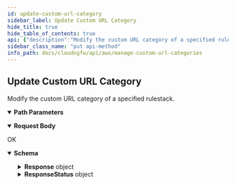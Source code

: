 ```yaml
---
id: update-custom-url-category
sidebar_label: Update Custom URL Category
hide_title: true
hide_table_of_contents: true
api: {"description":"Modify the custom URL category of a specified rulestack.\n","operationId":"put-v1-config-rulestacks-rulestackname-urlcustomcategories-name","parameters":[{"description":"The name of the rulestack.\n","in":"path","name":"rulestackname","required":true,"schema":{"type":"string"}},{"description":"URL Category.\n","in":"path","name":"name","required":true,"schema":{"type":"string"}}],"requestBody":{"content":{"application/json":{"schema":{"additionalProperties":false,"properties":{"Action":{"default":"none","description":"URL actions. \n","enum":["none","allow","alert","block"],"title":"Action","type":"string"},"AuditComment":{"description":"The URL category audit remarks.\n","title":"Auditcomment","type":"string"},"Description":{"description":"A description of the rulestack.\n","maxLength":255,"title":"Description","type":"string"},"UpdateToken":{"description":"Refresh the token.\n","title":"Updatetoken","type":"string"},"UrlTargets":{"description":"Specify where the URL opens.\n","items":{"maxLength":255,"type":"string"},"title":"Urltargets","type":"array"}},"required":["UrlTargets"],"title":"UpdateCustomURLCategoryRequest","type":"object"}}}},"responses":{"200":{"content":{"application/json":{"schema":{"additionalProperties":false,"properties":{"Response":{"additionalProperties":false,"properties":{"CustomURLEntry":{"description":"The custom URL entry.\n","additionalProperties":false,"properties":{"Action":{"description":"The custom URL action.\n","title":"Action","type":"string"},"AuditComment":{"description":"Audit remarks.    \n","title":"Auditcomment","type":"string"},"Description":{"description":"The custom URL description. \n","maxLength":255,"title":"Description","type":"string"},"UpdateToken":{"description":"Refresh token.\n","title":"Updatetoken","type":"string"},"UrlTargets":{"description":"Custom URL destination.    \n","items":{"maxLength":255,"type":"string"},"title":"Urltargets","type":"array"}},"required":["UrlTargets"],"title":"CustomURLCategory","type":"object"},"Name":{"description":"Name of the custom URL entry.    \n","title":"Name","type":"string"},"RuleStackName":{"description":"Name of the rulestack. \n","title":"Rulestackname","type":"string"}},"title":"ResponseData","type":"object"},"ResponseStatus":{"additionalProperties":false,"properties":{"ErrorCode":{"default":0,"description":"Default value of a successful response is 0. Any other number indicates an error code.  \n\n400—HTTP bad request\n* InvalidRequestException—Operation failed due to invalid request. For example, unsupported parameter name or value in the request.\n* LimitExceededException—Operation failed due to violation in limit settings.\n* ResourceNotFoundException—Unable to locate a resource using the parameters you provided.\n* ThrottlingException—Operation failed due to throttling limitations.\n* AccessDeniedException—You do not have sufficient access to perform this action.\n\n500—Bad request \n* InternalServerError—Your request is valid but Cloud NGFW could not perform the operation due to a system issue.\n* InsufficientCapacityException—AWS currently does not have enough capacity to fulfill your request.\n","title":"Errorcode","type":"integer"},"Reason":{"description":"The error description.\n","title":"Reason","type":"string"}},"title":"Result","type":"object"}},"title":"UpdateCustomURLCategoryResponse","type":"object"}}},"description":"OK"}},"tags":["ManageCustomURLCategories"],"method":"put","path":"/v1/config/rulestacks/{rulestackname}/urlcustomcategories/{name}","servers":[{"url":"/"}],"jsonRequestBodyExample":{"Action":"none","AuditComment":"string","Description":"string","UpdateToken":"string","UrlTargets":["string"]},"info":{"contact":{},"description":"Palo Alto Networks provides a set of predefined URL filtering categories.  \nYou can also specify your own URL filtering categories using a customer URL category object. For example, create a custom list of URLs that you want to use as match criteria in a Security policy rule. \nYou can use the custom URL categories as a security policy match criteria.  \n\nFor more information, refer to the following links.\n- [Where Can I Find a Complete List of PAN-DB URL Filtering Categories?](https://knowledgebase.paloaltonetworks.com/KCSArticleDetail?id=kA10g000000Cm5hCAC)\n- [Palo Alto Networks URL filtering](https://urlfiltering.paloaltonetworks.com/)\n- [Create a custom URL category for Cloud NGFW on AWS](https://docs.paloaltonetworks.com/cloud-ngfw/aws/cloud-ngfw-on-aws/rules-and-rulestacks/cloud-ngfw-security-rule-objects/create-a-custom-url-category-for-cloud-ngfw-on-aws)\n","title":"Manage Custom URL Categories","version":"1.0.0"},"postman":{"name":"Update Custom URL Category","description":{"content":"Modify the custom URL category of a specified rulestack.\n","type":"text/plain"},"url":{"path":["v1","config","rulestacks",":rulestackname","urlcustomcategories",":name"],"host":["{{baseUrl}}"],"query":[],"variable":[{"disabled":false,"description":{"content":"(Required) The name of the rulestack.\n","type":"text/plain"},"type":"any","value":"","key":"rulestackname"},{"disabled":false,"description":{"content":"(Required) URL Category.\n","type":"text/plain"},"type":"any","value":"","key":"name"}]},"header":[{"key":"Content-Type","value":"application/json"},{"key":"Accept","value":"application/json"}],"method":"PUT","body":{"mode":"raw","raw":"\"\"","options":{"raw":{"language":"json"}}}}}
sidebar_class_name: "put api-method"
info_path: docs/cloudngfw/api/aws/manage-custom-url-categories
---
```



## Update Custom URL Category



Modify the custom URL category of a specified rulestack.


<details style={{"marginBottom":"1rem"}} data-collapsed={false} open={true}><summary style={{}}><strong>Path Parameters</strong></summary><div><ul><ParamsItem className={"paramsItem"} param={{"description":"The name of the rulestack.\n","in":"path","name":"rulestackname","required":true,"schema":{"type":"string"}}}></ParamsItem><ParamsItem className={"paramsItem"} param={{"description":"URL Category.\n","in":"path","name":"name","required":true,"schema":{"type":"string"}}}></ParamsItem></ul></div></details><details style={{}} data-collapsed={false} open={true}><summary style={{"textAlign":"left"}}><strong>Request Body</strong></summary><div style={{"textAlign":"left","marginLeft":"1rem"}}></div><ul style={{"marginLeft":"1rem"}}><SchemaItem collapsible={false} name={"Action"} required={false} schemaDescription={"URL actions. \n"} schemaName={"Action"} qualifierMessage={"**Possible values:** [`none`, `allow`, `alert`, `block`]"}></SchemaItem><SchemaItem collapsible={false} name={"AuditComment"} required={false} schemaDescription={"The URL category audit remarks.\n"} schemaName={"Auditcomment"} qualifierMessage={undefined}></SchemaItem><SchemaItem collapsible={false} name={"Description"} required={false} schemaDescription={"A description of the rulestack.\n"} schemaName={"Description"} qualifierMessage={"**Possible values:** length ≤ 255"}></SchemaItem><SchemaItem collapsible={false} name={"UpdateToken"} required={false} schemaDescription={"Refresh the token.\n"} schemaName={"Updatetoken"} qualifierMessage={undefined}></SchemaItem><SchemaItem collapsible={false} name={"UrlTargets"} required={true} schemaDescription={"Specify where the URL opens.\n"} schemaName={"string[]"} qualifierMessage={"**Possible values:** length ≤ 255"}></SchemaItem></ul></details><div><ApiTabs><TabItem label={"200"} value={"200"}><div>

OK

</div><div><details style={{}} data-collapsed={false} open={true}><summary style={{"textAlign":"left"}}><strong>Schema</strong></summary><div style={{"textAlign":"left","marginLeft":"1rem"}}></div><ul style={{"marginLeft":"1rem"}}><SchemaItem collapsible={true} className={"schemaItem"}><details style={{}}><summary style={{}}><strong>Response</strong><span style={{"opacity":"0.6"}}> object</span></summary><div style={{"marginLeft":"1rem"}}><SchemaItem collapsible={true} className={"schemaItem"}><details style={{}}><summary style={{}}><strong>CustomURLEntry</strong><span style={{"opacity":"0.6"}}> object</span></summary><div style={{"marginLeft":"1rem"}}><div style={{"marginTop":".5rem","marginBottom":".5rem"}}>

The custom URL entry.


</div><SchemaItem collapsible={false} name={"Action"} required={false} schemaDescription={"The custom URL action.\n"} schemaName={"Action"} qualifierMessage={undefined}></SchemaItem><SchemaItem collapsible={false} name={"AuditComment"} required={false} schemaDescription={"Audit remarks.    \n"} schemaName={"Auditcomment"} qualifierMessage={undefined}></SchemaItem><SchemaItem collapsible={false} name={"Description"} required={false} schemaDescription={"The custom URL description. \n"} schemaName={"Description"} qualifierMessage={"**Possible values:** length ≤ 255"}></SchemaItem><SchemaItem collapsible={false} name={"UpdateToken"} required={false} schemaDescription={"Refresh token.\n"} schemaName={"Updatetoken"} qualifierMessage={undefined}></SchemaItem><SchemaItem collapsible={false} name={"UrlTargets"} required={true} schemaDescription={"Custom URL destination.    \n"} schemaName={"string[]"} qualifierMessage={"**Possible values:** length ≤ 255"}></SchemaItem></div></details></SchemaItem><SchemaItem collapsible={false} name={"Name"} required={false} schemaDescription={"Name of the custom URL entry.    \n"} schemaName={"Name"} qualifierMessage={undefined}></SchemaItem><SchemaItem collapsible={false} name={"RuleStackName"} required={false} schemaDescription={"Name of the rulestack. \n"} schemaName={"Rulestackname"} qualifierMessage={undefined}></SchemaItem></div></details></SchemaItem><SchemaItem collapsible={true} className={"schemaItem"}><details style={{}}><summary style={{}}><strong>ResponseStatus</strong><span style={{"opacity":"0.6"}}> object</span></summary><div style={{"marginLeft":"1rem"}}><SchemaItem collapsible={false} name={"ErrorCode"} required={false} schemaDescription={"Default value of a successful response is 0. Any other number indicates an error code.  \n\n400—HTTP bad request\n* InvalidRequestException—Operation failed due to invalid request. For example, unsupported parameter name or value in the request.\n* LimitExceededException—Operation failed due to violation in limit settings.\n* ResourceNotFoundException—Unable to locate a resource using the parameters you provided.\n* ThrottlingException—Operation failed due to throttling limitations.\n* AccessDeniedException—You do not have sufficient access to perform this action.\n\n500—Bad request \n* InternalServerError—Your request is valid but Cloud NGFW could not perform the operation due to a system issue.\n* InsufficientCapacityException—AWS currently does not have enough capacity to fulfill your request.\n"} schemaName={"Errorcode"} qualifierMessage={undefined}></SchemaItem><SchemaItem collapsible={false} name={"Reason"} required={false} schemaDescription={"The error description.\n"} schemaName={"Reason"} qualifierMessage={undefined}></SchemaItem></div></details></SchemaItem></ul></details></div></TabItem></ApiTabs></div>
      